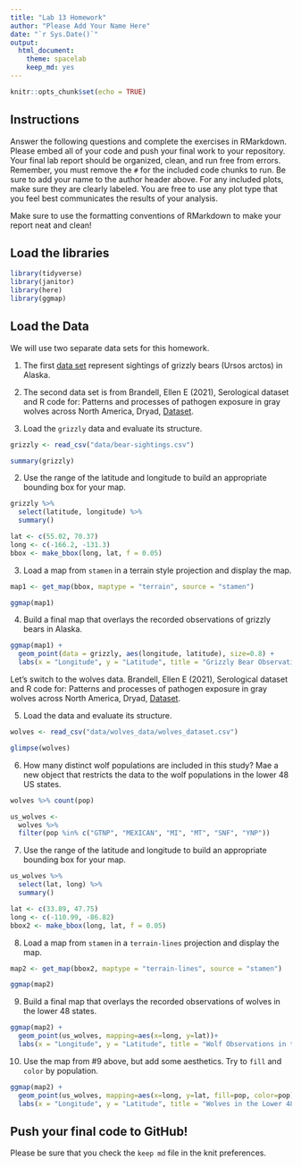 ```yaml
---
title: "Lab 13 Homework"
author: "Please Add Your Name Here"
date: "`r Sys.Date()`"
output:
  html_document: 
    theme: spacelab
    keep_md: yes
---
```


```r
knitr::opts_chunk$set(echo = TRUE)
```

## Instructions
Answer the following questions and complete the exercises in RMarkdown. Please embed all of your code and push your final work to your repository. Your final lab report should be organized, clean, and run free from errors. Remember, you must remove the `#` for the included code chunks to run. Be sure to add your name to the author header above. For any included plots, make sure they are clearly labeled. You are free to use any plot type that you feel best communicates the results of your analysis.  

Make sure to use the formatting conventions of RMarkdown to make your report neat and clean!  

## Load the libraries  
```r
library(tidyverse)
library(janitor)
library(here)
library(ggmap)
``` 

## Load the Data
We will use two separate data sets for this homework.  

1. The first [data set](https://rcweb.dartmouth.edu/~f002d69/workshops/index_rspatial.html) represent sightings of grizzly bears (Ursos arctos) in Alaska.  

2. The second data set is from Brandell, Ellen E (2021), Serological dataset and R code for: Patterns and processes of pathogen exposure in gray wolves across North America, Dryad, [Dataset](https://doi.org/10.5061/dryad.5hqbzkh51).  

1. Load the `grizzly` data and evaluate its structure.  
```r
grizzly <- read_csv("data/bear-sightings.csv")
```

```r
summary(grizzly)
```

2. Use the range of the latitude and longitude to build an appropriate bounding box for your map.  

```r
grizzly %>% 
  select(latitude, longitude) %>% 
  summary()
```

```r
lat <- c(55.02, 70.37)
long <- c(-166.2, -131.3)
bbox <- make_bbox(long, lat, f = 0.05)
```

3. Load a map from `stamen` in a terrain style projection and display the map.  
```r
map1 <- get_map(bbox, maptype = "terrain", source = "stamen")
```

```r
ggmap(map1)
```

4. Build a final map that overlays the recorded observations of grizzly bears in Alaska.  
```r
ggmap(map1) + 
  geom_point(data = grizzly, aes(longitude, latitude), size=0.8) +
  labs(x = "Longitude", y = "Latitude", title = "Grizzly Bear Observations in Alaska")
```

Let's switch to the wolves data. Brandell, Ellen E (2021), Serological dataset and R code for: Patterns and processes of pathogen exposure in gray wolves across North America, Dryad, [Dataset](https://doi.org/10.5061/dryad.5hqbzkh51).  

5. Load the data and evaluate its structure.  
```r
wolves <- read_csv("data/wolves_data/wolves_dataset.csv")
```

```r
glimpse(wolves)
```

6. How many distinct wolf populations are included in this study? Mae a new object that restricts the data to the wolf populations in the lower 48 US states.  
```r
wolves %>% count(pop)
```

```r
us_wolves <- 
  wolves %>% 
  filter(pop %in% c("GTNP", "MEXICAN", "MI", "MT", "SNF", "YNP"))
```

7. Use the range of the latitude and longitude to build an appropriate bounding box for your map.  
```r
us_wolves %>% 
  select(lat, long) %>% 
  summary()
```

```r
lat <- c(33.89, 47.75)
long <- c(-110.99, -86.82)
bbox2 <- make_bbox(long, lat, f = 0.05)
```

8.  Load a map from `stamen` in a `terrain-lines` projection and display the map.  
```r
map2 <- get_map(bbox2, maptype = "terrain-lines", source = "stamen")
```

```r
ggmap(map2)
```

9. Build a final map that overlays the recorded observations of wolves in the lower 48 states.  
```r
ggmap(map2) + 
  geom_point(us_wolves, mapping=aes(x=long, y=lat))+
  labs(x = "Longitude", y = "Latitude", title = "Wolf Observations in the Lower 48")
```

10. Use the map from #9 above, but add some aesthetics. Try to `fill` and `color` by population.  
```r
ggmap(map2) + 
  geom_point(us_wolves, mapping=aes(x=long, y=lat, fill=pop, color=pop))+
  labs(x = "Longitude", y = "Latitude", title = "Wolves in the Lower 48")
```

## Push your final code to GitHub!
Please be sure that you check the `keep md` file in the knit preferences. 